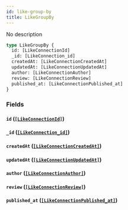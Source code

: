 ```yaml
---
id: like-group-by
title: LikeGroupBy
---
```


No description

```graphql
type LikeGroupBy {
  id: [LikeConnectionId]
  _id: [LikeConnection_id]
  createdAt: [LikeConnectionCreatedAt]
  updatedAt: [LikeConnectionUpdatedAt]
  author: [LikeConnectionAuthor]
  review: [LikeConnectionReview]
  published_at: [LikeConnectionPublished_at]
}
```

### Fields

#### `id` ([`[LikeConnectionId]`](/v1/objects/like-connection-id))

#### `_id` ([`[LikeConnection_id]`](/v1/objects/like-connection-id))

#### `createdAt` ([`[LikeConnectionCreatedAt]`](/v1/objects/like-connection-created-at))

#### `updatedAt` ([`[LikeConnectionUpdatedAt]`](/v1/objects/like-connection-updated-at))

#### `author` ([`[LikeConnectionAuthor]`](/v1/objects/like-connection-author))

#### `review` ([`[LikeConnectionReview]`](/v1/objects/like-connection-review))

#### `published_at` ([`[LikeConnectionPublished_at]`](/v1/objects/like-connection-published-at))
